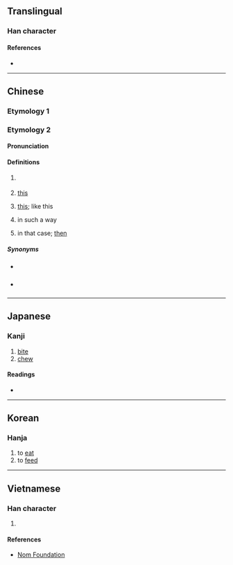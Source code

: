 {{character info/new}}
==Translingual==

===Han character===
{{Han char|rn=30|rad=口|as=12|sn=15|four=68040|canj=RMJK|ids=⿰口敢}}

====References====
* {{Han ref|kx=0208.190|dkj=04299|dj=0431.140|hdz=10679.100|uh=5649|ud=22089|bh=E4FC|bd=58620}}

----

==Chinese==
{{attention|zh|does Han etym "phonetic series" and Middle/Old Chinese data belong to the "variant of 啖" sense?}}

===Etymology 1===
{{zh-see|啖|v}}

===Etymology 2===
{{zh-forms|alt=咁}}

====Pronunciation====
{{zh-pron
|c=gam2
|mc=
|oc=
|cat=part,pron,a,adv,con
}}

====Definitions====
{{zh-hanzi}} {{lb|zh|Cantonese}}

# {{non-gloss definition|attached to form adverbs}}
#: {{zh-x|佢 慢慢{maan6-2} 噉 行。|He/she walks slow'''ly'''.|C}}
# [[this]]
#: {{zh-x|噉 唔 得 㗎！|'''This''' will not work! / '''This''' will not do!|C}}
# [[this]]; like this
#: {{zh-x|佢 係 一 個 噉 嘅 人。|He/she is '''this''' kind of person. ''(lit."He/she is a '''this sort''' of person.")''|C}}
#: {{zh-x|噉 就 完 咗 喇！|Is that all!? / It's over just like that? ''(lit. "It ends just '''like that'''!?")''|C}}
#: {{zh-x|呢{ni1}噉 嘅 事|this '''sort''' of matter|C}}
# in such a way
#: {{zh-x|將 朱古{gu2-1}力{lik6-1} 當{dong3} 飯 噉 食|to eat chocolate '''as if''' it was a meal|C}}
# in that case; [[then]]
#: {{zh-x|噉 我 返去 先 啦。|I'll be leaving first '''then'''.|C}}

=====Synonyms=====
* {{q|Mandarin}} {{zh-l|那}}
* {{q|Mandarin}} {{zh-l|地|tr=de}}

----

==Japanese==

===Kanji===
{{ja-kanji|grade=|rs=口12}}

# [[bite]]
# [[chew]]

====Readings====
* {{ja-readings|on=[[たん]] (tan), [[だん]] (dan)|kun=[[くらう]] (kurau), [[くらわす]] (kurawasu)}}

----

==Korean==

===Hanja===
{{ko-hanja|hangeul=담|rv=dam|mr=tam}}

# to [[eat]]
# to [[feed]]

----

==Vietnamese==

===Han character===
{{vi-hantu|[[đạm]], [[dám]], [[hám]], [[ngoảm]]|rs=口12}}

# {{rfdef|vi|sort=口12}}

====References====
* [http://nomfoundation.org/common/nom_details.php?codepoint=5649 Nom Foundation]